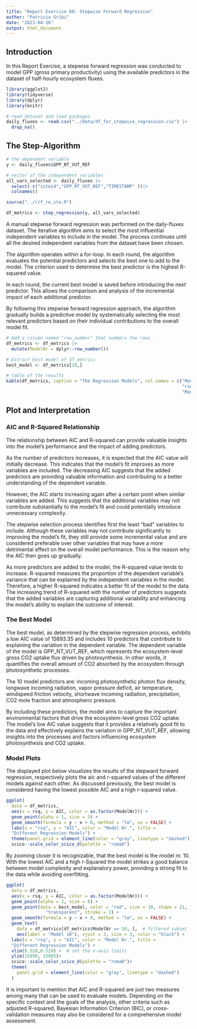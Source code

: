 ```yaml
---
title: "Report Exercise 08: Stepwise Forward Regression"
author: "Patricia Gribi"
date: "2023-04-16"
output: html_document
---
```


## Introduction

In this Report Exercise, a stepwise forward regression was conducted to model GPP 
(gross primary productivity) using the available predictors in the dataset of 
half-hourly ecosystem fluxes.


```r

library(ggplot2)
library(tidyverse)
library(dplyr)
library(knitr)

# read dataset and load packages
daily_fluxes <- read.csv("../data/df_for_stepwise_regression.csv") |> 
  drop_na()

```


## The Step-Algorithm


```r

# the dependent variable
y <- daily_fluxes$GPP_NT_VUT_REF

# vector of the independent variables
all_vars_selected <- daily_fluxes |>
  select(-c("siteid","GPP_NT_VUT_REF","TIMESTAMP" ))|>
  colnames()

source("../r/f_re_ste.R")

df_metrics <- step_regression(y, all_vars_selected)

```


A manual stepwise forward regression was performed on the daily-fluxes dataset.
The iterative algorithm aims to select the most influential independent 
variables to include in the model. The process continues until all the desired 
independent variables from the dataset have been chosen.

The algorithm operates within a for-loop. In each round, the algorithm evaluates 
the potential predictors and selects the best one to add to the model. The 
criterion used to determine the best predictor is the highest R-squared value.

In each round, the current best model is saved before introducing the next 
predictor. This allows the comparison and analysis of the incremental impact of 
each additional predictor.

By following this stepwise forward regression approach, the algorithm gradually 
builds a predictive model by systematically selecting the most relevant 
predictors based on their individual contributions to the overall model fit.


```r

# Add a column named "row_number" that numbers the rows
df_metrics <- df_metrics |>
  mutate(ModelNr = dplyr::row_number())

# Extract best model of df_metrics
best_model <- df_metrics[10,]

```


```r

# table of the results
kable(df_metrics, caption = "The Regression Models", col.names = c("Model", 
                                                                   "rsq", "AIC",
                                                                   "Model Nr."))

```


## Plot and Interpretation


### AIC and R-Squared Relationship

The relationship between AIC and R-squared can provide valuable insights into 
the model's performance and the impact of adding predictors.

As the number of predictors increases, it is expected that the AIC value will 
initially decrease. This indicates that the model's fit improves as more 
variables are included. The decreasing AIC suggests that the added predictors 
are providing valuable information and contributing to a better understanding of 
the dependent variable.

However, the AIC starts increasing again after a certain point when similar 
variables are added. This suggests that the additional variables may not 
contribute substantially to the model's fit and could potentially introduce 
unnecessary complexity. 

The stepwise selection process identifies first the least "bad" variables to 
include. Although these variables may not contribute significantly to improving
the model's fit, they still provide some incremental value and are considered 
preferable over other variables that may have a more detrimental effect on the 
overall model performance. This is the reason why the AIC then goes up gradually. 

As more predictors are added to the model, the R-squared value tends to increase. 
R-squared measures the proportion of the dependent variable's variance that can 
be explained by the independent variables in the model. Therefore, a higher 
R-squared indicates a better fit of the model to the data. The increasing trend 
of R-squared with the number of predictors suggests that the added variables are 
capturing additional variability and enhancing the model's ability to explain 
the outcome of interest.


### The Best Model

The best model, as determined by the stepwise regression process, exhibits a low 
AIC value of 15893.35 and includes 10 predictors that contribute to explaining 
the variation in the dependent variable. The dependent variable of the model is 
GPP_NT_VUT_REF, which represents the ecosystem-level gross CO2 uptake flux 
driven by photosynthesis. In other words, it quantifies the overall amount of 
CO2 absorbed by the ecosystem through photosynthetic processes.

The 10 model predictors are: incoming photosynthetic photon flux density, 
longwave incoming radiation, vapor pressure deficit, air temperature, windspeed 
friction velocity, shortwave incoming radiation, precipitation, CO2 mole 
fraction and atmospheric pressure. 

By including these predictors, the model aims to capture the important 
environmental factors that drive the ecosystem-level gross CO2 uptake. The 
model's low AIC value suggests that it provides a relatively good fit to the 
data and effectively explains the variation in GPP_NT_VUT_REF, allowing insights 
into the processes and factors influencing ecosystem photosynthesis and CO2 
uptake.


### Model Plots


The displayed plot below visualizes the results of the stepward forward 
regression, respectively plots the aic and r-squared values of the different 
models against each other. As discussed previously, the best model is considered
having the lowest possible AIC and a high r-squared value.


```r

ggplot(
  data = df_metrics,
  aes(x = rsq, y = AIC, color = as.factor(ModelNr))) +
  geom_point(alpha = 1, size = 3) +
  geom_smooth(formula = y ~ x + 0, method = "lm", se = FALSE) +
  labs(x = "rsq", y = "AIC", color = "Model Nr.", title = 
  "Different Regression Models") +
  theme(panel.grid = element_line(color = "gray", linetype = "dashed")) +
  scico::scale_color_scico_d(palette = "romaO")

```


By zooming closer it is recognizable, that the best model is the model nr. 10. 
With the lowest AIC and a high r-Squared the model strikes a good balance between 
model complexity and explanatory power, providing a strong fit to the data while 
avoiding overfitting.


```r

ggplot(
  data = df_metrics, 
  aes(x = rsq, y = AIC, color = as.factor(ModelNr))) +
  geom_point(alpha = 1, size = 6) +
  geom_point(data = best_model, color = "red", size = 10, shape = 21, fill = 
               "transparent", stroke = 2) +
  geom_smooth(formula = y ~ x + 0, method = "lm", se = FALSE) +
  geom_text(
    data = df_metrics[df_metrics$ModelNr == 10, ],  # filtered subset for the specific point
    aes(label = "Model 10"), vjust = 3, size = 3, color = "black") +
  labs(x = "rsq", y = "AIC", color = "Model Nr.", title = 
  "Different Regression Models") +
  xlim(0.528,0.529) +  # set the x-axis limits 
  ylim(15890, 15905)+  
  scico::scale_color_scico_d(palette = "romaO")+
  theme(
    panel.grid = element_line(color = "gray", linetype = "dashed")
  )

```


It is important to mention that AIC and R-squared are just two measures among 
many that can be used to evaluate models. Depending on the specific context and 
the goals of the analysis, other criteria such as adjusted R-squared, 
Bayesian Information Criterion (BIC), or cross-validation measures may also be 
considered for a comprehensive model assessment.



